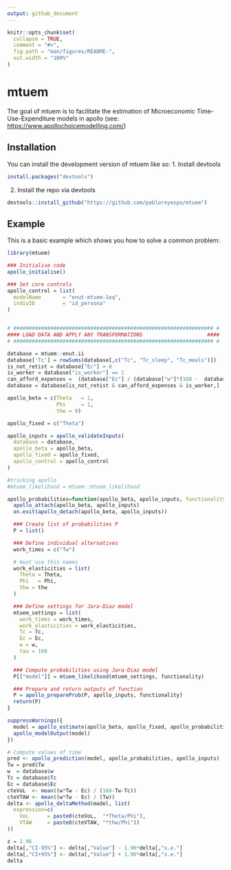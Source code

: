 ```yaml
---
output: github_document
---
```


<!-- README.md is generated from README.Rmd. Please edit that file -->

```r
knitr::opts_chunk$set(
  collapse = TRUE,
  comment = "#>",
  fig.path = "man/figures/README-",
  out.width = "100%"
)
```

# mtuem

<!-- badges: start -->

<!-- badges: end -->

The goal of mtuem is to facilitate the estimation of Microeconomic Time-Use-Expenditure models in apollo (see: <https://www.apollochoicemodelling.com/>)

## Installation

You can install the development version of mtuem like so: 
1. Install devtools

``` r
install.packages("devtools")
```

2.  Install the repo via devtools

``` r
devtools::install_github("https://github.com/pabloreyespo/mtuem")
```

## Example

This is a basic example which shows you how to solve a common problem:

```r
library(mtuem)

### Initialise code
apollo_initialise()

### Set core controls
apollo_control = list(
  modelName       = "enut-mtuem-1eq",
  indivID         = "id_persona"
)


# ################################################################# #
#### LOAD DATA AND APPLY ANY TRANSFORMATIONS                     ####
# ################################################################# #

database = mtuem::enut.ii
database['Tc'] = rowSums(database[,c("Tc", "Tc_sleep", "Tc_meals")])
is_not_retist = database["Ec"] > 0
is_worker = database["is_worker"] == 1
can_afford_expenses =  (database["Ec"] / (database["w"]*(168 -  database["Tc"]))) < 1
database = database[is_not_retist & can_afford_expenses & is_worker,]

apollo_beta = c(Theta   = 1,
                Phi     = 1,
                thw = 0)

apollo_fixed = c("Theta")

apollo_inputs = apollo_validateInputs(
  database = database,
  apollo_beta = apollo_beta,
  apollo_fixed = apollo_fixed,
  apollo_control = apollo_control 
)

#tricking apollo
#mtuem_likelihood = mtuem::mtuem_likelihood

apollo_probabilities=function(apollo_beta, apollo_inputs, functionality="estimate"){
  apollo_attach(apollo_beta, apollo_inputs)
  on.exit(apollo_detach(apollo_beta, apollo_inputs))

  ### Create list of probabilities P
  P = list()

  ### Define individual alternatives
  work_times = c("Tw")

  # must use this names
  work_elasticities = list(
    Theta = Theta,
    Phi   = Phi,
    thw = thw
  )

  ### Define settings for Jara-Diaz model
  mtuem_settings = list(
    work_times = work_times,
    work_elasticities = work_elasticities,
    Tc = Tc,
    Ec = Ec,
    w = w,
    tau = 168
  )

  ### Compute probabilities using Jara-Diaz model
  P[["model"]] = mtuem_likelihood(mtuem_settings, functionality)

  ### Prepare and return outputs of function
  P = apollo_prepareProb(P, apollo_inputs, functionality)
  return(P)
}

suppressWarnings({
  model = apollo_estimate(apollo_beta, apollo_fixed, apollo_probabilities, apollo_inputs, estimate_settings = list(writeIter=F))
  apollo_modelOutput(model)
})

# Compute values of time
pred <- apollo_prediction(model, apollo_probabilities, apollo_inputs)
Tw = pred$Tw
w  = database$w
Tc = database$Tc
Ec = database$Ec
cteVoL  <- mean((w*Tw - Ec) / (168-Tw-Tc))
cteVTAW <- mean((w*Tw - Ec) / (Tw))
delta <- apollo_deltaMethod(model, list(
  expression=c(
    VoL      = paste0(cteVoL,  "*Theta/Phi"),
    VTAW     = paste0(cteVTAW, "*thw/Phi"))
))

z = 1.96
delta[,"CI-95%"] <- delta[,"Value"] - 1.96*delta[,"s.e."]
delta[,"CI+95%"] <- delta[,"Value"] + 1.96*delta[,"s.e."]
delta
```
